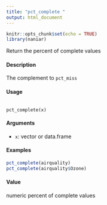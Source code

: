 ---
title: "pct_complete "
output: html_document
---

```{r setup, include=FALSE}
knitr::opts_chunk$set(echo = TRUE)
library(naniar)
```

Return the percent of complete values

####  Description 

The complement to ``pct_miss``

####  Usage 
<pre><code>
pct_complete(x)
</code></pre>

#### Arguments 

* ``x``: vector or data.frame

#### Examples 
```{r}
pct_complete(airquality)
pct_complete(airquality$Ozone)
```

#### Value 

numeric percent of complete values
